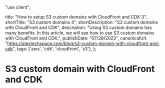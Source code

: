 "use client";


  title: "How to setup S3 custom domains with CloudFront and CDK 3",
  shortTitle: "S3 custom domains 4",
  shortDescription: "S3 custom domains with CloudFront and CDK",
  description: "Using S3 custom domains has many benefits. In this article, we will see how to use S3 custom domains with CloudFront and CDK.",
  publishDate: "07/28/2023",
  canonicalUrl: "https://alextechspace.com/blog/s3-custom-domain-with-cloudfront-and-cdk",
  tags: ['aws', 'cdk', 'cloudfront', 's3'],
};

# S3 custom domain with CloudFront and CDK
